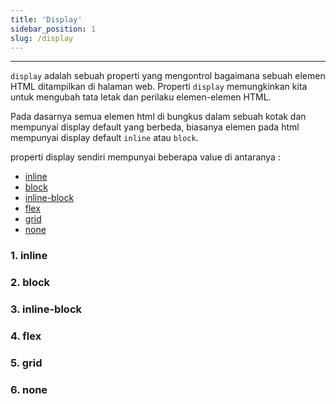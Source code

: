 ```yaml
---
title: 'Display'
sidebar_position: 1
slug: /display
---
```


<hr />

`display` adalah sebuah properti yang mengontrol bagaimana sebuah elemen HTML ditampilkan di halaman web. Properti `display` memungkinkan kita untuk mengubah tata letak dan perilaku elemen-elemen HTML.

Pada dasarnya semua elemen html di bungkus dalam sebuah kotak dan mempunyai display default yang berbeda, biasanya elemen pada html mempunyai display default `inline` atau `block`.

properti display sendiri mempunyai beberapa value di antaranya :

- [inline](#1-inline)
- [block](#2-block)
- [inline-block](#3-inline-block)
- [flex](#4-flex)
- [grid](#5-grid)
- [none](#6-none)

### 1. inline

### 2. block

### 3. inline-block

### 4. flex

### 5. grid

### 6. none
